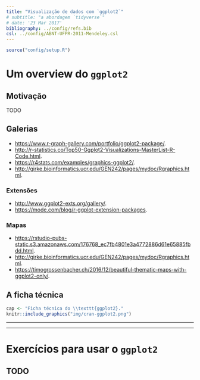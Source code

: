 ```yaml
---
title: "Visualização de dados com `ggplot2`"
# subtitle: "a abordagem `tidyverse`"
# date: '23 Mar 2017'
bibliography: ../config/refs.bib
csl: ../config/ABNT-UFPR-2011-Mendeley.csl
---
```


```r
source("config/setup.R")
```

# Um overview do `ggplot2`

## Motivação

TODO

## Galerias

  * <https://www.r-graph-gallery.com/portfolio/ggplot2-package/>.
  * <http://r-statistics.co/Top50-Ggplot2-Visualizations-MasterList-R-Code.html>.
  * <https://r4stats.com/examples/graphics-ggplot2/>.
  * <http://girke.bioinformatics.ucr.edu/GEN242/pages/mydoc/Rgraphics.html>.
  
### Extensões

  * <http://www.ggplot2-exts.org/gallery/>.
  * <https://mode.com/blog/r-ggplot-extension-packages>.

### Mapas

  * <https://rstudio-pubs-static.s3.amazonaws.com/176768_ec7fb4801e3a4772886d61e65885fbdd.html>.
  * <http://girke.bioinformatics.ucr.edu/GEN242/pages/mydoc/Rgraphics.html>.
  * <https://timogrossenbacher.ch/2016/12/beautiful-thematic-maps-with-ggplot2-only/>.
  

## A ficha técnica

```r
cap <- "Ficha técnica do \\texttt{ggplot2}."
knitr::include_graphics("img/cran-ggplot2.png")
```

---

\vspace{-1.5em}
\begin{figure}
\includegraphics[page=1, width=11cm]{img/data-visualization.pdf}
\caption{Cartão de referência dos recursos do \texttt{ggplot2}.}
\end{figure}

---

\vspace{-1.5em}
\begin{figure}
\includegraphics[page=2, width=11cm]{img/data-visualization.pdf}
\caption{Cartão de referência dos recursos do \texttt{ggplot2}.}
\end{figure}

# Exercícios para usar o `ggplot2`

## TODO

<!-- ## Referências -->
